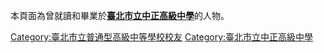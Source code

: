 {{Catnav|...|校友|中等學校校友|臺灣中等學校校友|臺北市中等學校校友|臺北市立高級中學校友}}
本頁面為曾就讀和畢業於'''[[臺北市立中正高級中學|臺北市立中正高級中學]]'''的人物。
[[Category:臺北市立普通型高級中等學校校友|Category:臺北市立普通型高級中等學校校友]]
[[Category:臺北市立中正高級中學|Category:臺北市立中正高級中學]]